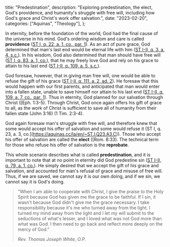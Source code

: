   title: "Predestination",
  description: "Exploring predestination, the elect, God's providence, and humanity's struggle with free will, including how God's grace and Christ's work offer salvation.",
  date: "2023-02-20",
  categories: ["Aquinas", "Theology"],
};

In eternity, before the foundation of the world, God had the final cause of the universe in his mind. God's ordering wisdom and care is called **providence** ([ST I, q. 22, a. 1, co., par. 1](https://aquinas.cc/la/en/~ST.I.Q22.A1.C)). As an act of pure grace, God determined that man's last end would be eternal life with him ([ST I-II, q. 3, a. 4, s.c.](https://aquinas.cc/la/en/~ST.I-II.Q3.A4.SC)). In his wisdom, God also determined that man should have free will ([ST I, q. 83, a. 1, co.](https://aquinas.cc/la/en/~ST.I.Q83.A1.C)), that he may freely love God and rely on his grace to attain to his last end ([ST I-II, q. 109, a. 5, s.c.](https://aquinas.cc/la/en/~ST.I-II.Q109.A5.SC)).

God foresaw, however, that in giving man free will, one would be able to refuse the gift of his grace ([ST I-II, q. 111, a. 2, ad. 2](https://aquinas.cc/la/en/~ST.I-II.Q111.A2.Rep2)). He foresaw that this would happen with our first parents, and anticipated that man would enter into a fallen state, unable to save himself nor attain to his last end ([ST I-II, q. 109, a. 7, co., par. 1](https://aquinas.cc/la/en/~ST.I-II.Q109.A7.C)). Thus in eternity, God planned for our salvation through Christ ([Eph. 1:3-5). Through Christ, God once again offers his gift of grace to all, as the work of Christ is sufficient to save all of humanity from their fallen state (John 3:16) (1 Tim. 2:3-4).

God again foresaw man's struggle with free will, and therefore knew that some would accept his offer of salvation and some would refuse it (ST I, q. 23, a. 3, co.](https://aquinas.cc/la/en/~ST.I.Q23.A3.C)). Those who accept his offer of salvation are called the **elect** ([Rom. 8:33). The technical term for those who refuse his offer of salvation is the **reprobate**.

This whole scenario describes what is called **predestination**, and it is important to note that at no point in eternity did God predestine sin ([ST I-II, q. 79, a. 1, co.](https://aquinas.cc/la/en/~ST.I-II.Q79.A1.C)). He simply desired that we accept the gift of his grace and salvation, and accounted for man's refusal of grace and misuse of free will. Thus, if we are saved, we cannot say it is our own doing, and if we sin, we cannot say it is God's doing.

> "When I am able to cooperate with Christ, I give the praise to the Holy Spirit because God has given me the grace to be faithful. If I sin, it wasn't because God didn't give me the grace necessary. I take responsibility because it's me who turned away from the light. I turned my mind away from the light and I let my will submit to the seductions of what's lesser, and I loved what was not God more than what was God. I then need to go back and reflect more deeply on the mercy of God."
>
> <cite>Rev. Thomas Joseph White, O.P.</cite>
